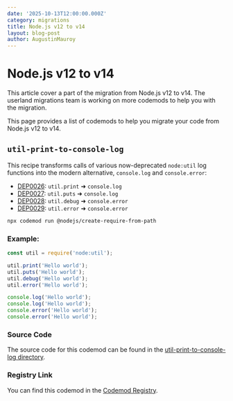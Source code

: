```yaml
---
date: '2025-10-13T12:00:00.000Z'
category: migrations
title: Node.js v12 to v14
layout: blog-post
author: AugustinMauroy
---
```


# Node.js v12 to v14

<AlertBox level="warning" title="!">
  This article cover a part of the migration from Node.js v12 to v14. The
  userland migrations team is working on more codemods to help you with the
  migration.
</AlertBox>

This page provides a list of codemods to help you migrate your code from Node.js v12 to v14.

## `util-print-to-console-log`

This recipe transforms calls of various now-deprecated `node:util` log functions into the modern alternative, `console.log` and `console.error`:

- [DEP0026](https://nodejs.org/api/deprecations.html#DEP0026): `util.print` ➜ `console.log`
- [DEP0027](https://nodejs.org/api/deprecations.html#DEP0027): `util.puts` ➜ `console.log`
- [DEP0028](https://nodejs.org/api/deprecations.html#DEP0028): `util.debug` ➜ `console.error`
- [DEP0029](https://nodejs.org/api/deprecations.html#DEP0029): `util.error` ➜ `console.error`

```bash
npx codemod run @nodejs/create-require-from-path
```

### Example:

```js displayName="Before"
const util = require('node:util');

util.print('Hello world');
util.puts('Hello world');
util.debug('Hello world');
util.error('Hello world');
```

```js displayName="After"
console.log('Hello world');
console.log('Hello world');
console.error('Hello world');
console.error('Hello world');
```

### Source Code

The source code for this codemod can be found in the [util-print-to-console-log directory](https://github.com/nodejs/userland-migrations/tree/main/recipes/util-print-to-console-log).

### Registry Link

You can find this codemod in the [Codemod Registry](https://app.codemod.com/registry/@nodejs/util-print-to-console-log).
